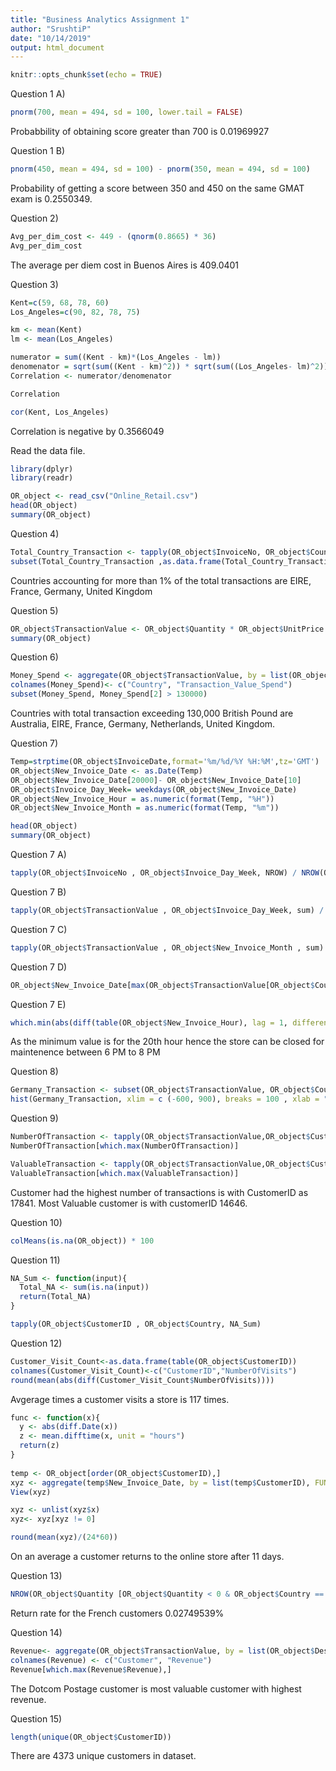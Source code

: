 ---
title: "Business Analytics Assignment 1"
author: "SrushtiP"
date: "10/14/2019"
output: html_document
---

```{r setup, include=FALSE}
knitr::opts_chunk$set(echo = TRUE)
```

Question 1 A)

```{r}
pnorm(700, mean = 494, sd = 100, lower.tail = FALSE)
```
Probabbility of obtaining score greater than 700 is 0.01969927

Question 1 B)

```{r}
pnorm(450, mean = 494, sd = 100) - pnorm(350, mean = 494, sd = 100)
```
Probability of getting a score between 350 and 450 on the same GMAT exam is 0.2550349.

Question 2)

```{r}
Avg_per_dim_cost <- 449 - (qnorm(0.8665) * 36)
Avg_per_dim_cost
```
The average per diem cost in Buenos Aires is 409.0401

Question 3)

```{r}
Kent=c(59, 68, 78, 60) 
Los_Angeles=c(90, 82, 78, 75)

km <- mean(Kent)
lm <- mean(Los_Angeles)

numerator = sum((Kent - km)*(Los_Angeles - lm))
denomenator = sqrt(sum((Kent - km)^2)) * sqrt(sum((Los_Angeles- lm)^2))
Correlation <- numerator/denomenator

Correlation

cor(Kent, Los_Angeles)
```
Correlation is negative by 0.3566049

Read the data file.

```{r}
library(dplyr)
library(readr)

OR_object <- read_csv("Online_Retail.csv")
head(OR_object)
summary(OR_object)
```

Question 4)

```{r}
Total_Country_Transaction <- tapply(OR_object$InvoiceNo, OR_object$Country, NROW) / NROW(OR_object$InvoiceNo) * 100
subset(Total_Country_Transaction ,as.data.frame(Total_Country_Transaction) >1)
```
Countries accounting for more than 1% of the total transactions are EIRE, France, Germany, United Kingdom

Question 5)

```{r}
OR_object$TransactionValue <- OR_object$Quantity * OR_object$UnitPrice
summary(OR_object)
```

Question 6)

```{r}
Money_Spend <- aggregate(OR_object$TransactionValue, by = list(OR_object$Country), FUN = sum)
colnames(Money_Spend)<- c("Country", "Transaction_Value_Spend")
subset(Money_Spend, Money_Spend[2] > 130000)
```
Countries with total transaction exceeding 130,000 British Pound are Australia, EIRE, France, Germany, Netherlands, United Kingdom.

Question 7)

```{r}
Temp=strptime(OR_object$InvoiceDate,format='%m/%d/%Y %H:%M',tz='GMT')
OR_object$New_Invoice_Date <- as.Date(Temp)
OR_object$New_Invoice_Date[20000]- OR_object$New_Invoice_Date[10]
OR_object$Invoice_Day_Week= weekdays(OR_object$New_Invoice_Date)
OR_object$New_Invoice_Hour = as.numeric(format(Temp, "%H"))
OR_object$New_Invoice_Month = as.numeric(format(Temp, "%m"))

head(OR_object)
summary(OR_object)
```

Question 7 A)

```{r}
tapply(OR_object$InvoiceNo , OR_object$Invoice_Day_Week, NROW) / NROW(OR_object$InvoiceNo) * 100
```

Question 7 B)

```{r}
tapply(OR_object$TransactionValue , OR_object$Invoice_Day_Week, sum) / sum(OR_object$TransactionValue) * 100
```

Question 7 C)

```{r}
tapply(OR_object$TransactionValue , OR_object$New_Invoice_Month , sum) / sum(OR_object$TransactionValue) * 100
```

Question 7 D)

```{r}
OR_object$New_Invoice_Date[max(OR_object$TransactionValue[OR_object$Country == "Australia"])]
```


Question 7 E)

```{r}
which.min(abs(diff(table(OR_object$New_Invoice_Hour), lag = 1, differences = 2)))
```

As the minimum value is for the 20th hour hence the store can be closed for maintenence between 6 PM to 8 PM

Question 8)

```{r}
Germany_Transaction <- subset(OR_object$TransactionValue, OR_object$Country == "Germany")
hist(Germany_Transaction, xlim = c (-600, 900), breaks = 100 , xlab = "Transaction Value of Germany", main = "Germany")
```

Question 9)

```{r}
NumberOfTransaction <- tapply(OR_object$TransactionValue,OR_object$CustomerID, length)
NumberOfTransaction[which.max(NumberOfTransaction)]

ValuableTransaction <- tapply(OR_object$TransactionValue,OR_object$CustomerID, sum)
ValuableTransaction[which.max(ValuableTransaction)]
```
Customer had the highest number of transactions is with CustomerID as 17841.
Most Valuable customer is with customerID 14646.

Question 10)

```{r}
colMeans(is.na(OR_object)) * 100
```

Question 11)

```{r}
NA_Sum <- function(input){
  Total_NA <- sum(is.na(input))
  return(Total_NA)
}

tapply(OR_object$CustomerID , OR_object$Country, NA_Sum)

```

Question 12)

```{r}

Customer_Visit_Count<-as.data.frame(table(OR_object$CustomerID))
colnames(Customer_Visit_Count)<-c("CustomerID","NumberOfVisits")
round(mean(abs(diff(Customer_Visit_Count$NumberOfVisits))))
```
Avgerage times a customer visits a store is 117 times.

```{r}
func <- function(x){
  y <- abs(diff.Date(x))
  z <- mean.difftime(x, unit = "hours")
  return(z)
}
  
temp <- OR_object[order(OR_object$CustomerID),]
xyz <- aggregate(temp$New_Invoice_Date, by = list(temp$CustomerID), FUN = func)
View(xyz)

xyz <- unlist(xyz$x)
xyz<- xyz[xyz != 0]

round(mean(xyz)/(24*60))
```
On an average a customer returns to the online store after 11 days.

Question 13)

```{r}
NROW(OR_object$Quantity [OR_object$Quantity < 0 & OR_object$Country == "France"] ) / NROW(OR_object) * 100
```
Return rate for the French customers 0.02749539%

Question 14)

```{r}
Revenue<- aggregate(OR_object$TransactionValue, by = list(OR_object$Description), FUN = sum)
colnames(Revenue) <- c("Customer", "Revenue")
Revenue[which.max(Revenue$Revenue),]

```
The Dotcom Postage customer is most valuable customer with highest revenue.

Question 15)

```{r}
length(unique(OR_object$CustomerID))
```
There are 4373 unique customers in dataset.